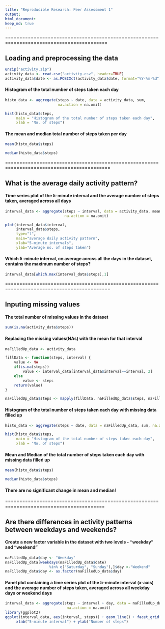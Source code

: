 ```yaml
---
title: "Reproducible Research: Peer Assessment 1"
output: 
html_document:
keep_md: true
---
```

  
==========================================================================================  


## Loading and preprocessing the data
```r

unzip("activity.zip")
activity_data <- read.csv("activity.csv", header=TRUE)
activity_data$date <- as.POSIXct(activity_data$date, format="%Y-%m-%d")
```

#### Histogram of the total number of steps taken each day  

```r
histo_data <- aggregate(steps ~ date, data = activity_data, sum, 
                        na.action = na.omit)

hist(histo_data$steps, 
     main = "Histogram of the total number of steps taken each day",
     xlab = "No. of steps")
```

#### The mean and median total number of steps taken per day
```r
mean(histo_data$steps)
```

```r
median(histo_data$steps)
```
===========================================================================================  

## What is the average daily activity pattern?
#### Time series plot of the 5-minute interval and the average number of steps taken, averaged across all days
```r
interval_data <- aggregate(steps ~ interval, data = activity_data, mean, 
                           na.action = na.omit)

plot(interval_data$interval, 
     interval_data$steps, 
     type="l",
     main="average daily activity pattern",
     xlab="5-minute intervals",
     ylab="Average no. of steps taken")
```

#### Which 5-minute interval, on average across all the days in the dataset, contains the maximum number of steps?
```r
interval_data[which.max(interval_data$steps),1]
```
===========================================================================================  

## Inputing missing values
#### The total number of missing values in the dataset 
```r
sum(is.na(activity_data$steps))
```
#### Replacing the missing values(NAs) with the mean for that interval

```r
naFilledUp_data <- activity_data

fillData <- function(steps, interval) {
    value <- NA
    if(is.na(steps))
        value <- interval_data[interval_data$interval==interval, 2]
    else
        value <- steps
    return(value)
}

naFilledUp_data$steps <- mapply(fillData, naFilledUp_data$steps, naFilledUp_data$interval)
```

#### Histogram of the total number of steps taken each day with missing data filled up
```r
histo_data <- aggregate(steps ~ date, data = naFilledUp_data, sum, na.action = na.omit)

hist(histo_data$steps, 
     main = "Histogram of the total number of steps taken each day",
     xlab = "No. of steps")
```

#### Mean and Median of the total number of steps taken each day with missing data filled up
```r
mean(histo_data$steps)
```
```r
median(histo_data$steps)
```
#### There are no significant change in mean and median!  

=========================================================================================  


## Are there differences in activity patterns between weekdays and weekends?  
#### Create a new factor variable in the dataset with two levels - "weekday" and "weekend"
```r
naFilledUp_data$day <- "Weekday"
naFilledUp_data[weekdays(naFilledUp_data$date) 
                    %in% c("Saturday", "Sunday"),]$day <-"Weekend"
naFilledUp_data$day <- as.factor(naFilledUp_data$day)

```

#### Panel plot containing a time series plot of the 5-minute interval (x-axis) and the average number of steps taken, averaged across all weekday days or weekend days

```r
interval_data <- aggregate(steps ~ interval + day, data = naFilledUp_data, mean, 
                            na.action = na.omit)
library(ggplot2)
ggplot(interval_data, aes(interval, steps)) + geom_line() + facet_grid(day ~ .) +
     xlab("5-minute interval") + ylab("Number of steps")

```